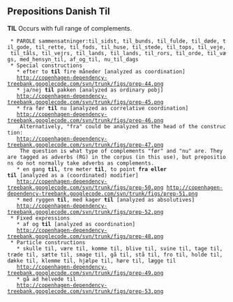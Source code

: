 ==  Prepositions Danish Til ==

'''TIL''' Occurs with full range of complements.

  * PAROLE sammensatninger:til_sidst, til_bunds, til_fulde, til_døde, til_gode, til_rette, til_fods, til_huse, til_stede, til_tops, til_veje, til_tåls, til_vejrs, til_lands, til_lands, til_rors, til_orde, til_vægs, med_hensyn_til, af_og_til, nu_til_dags
  * Special constructions
    * efter to '''til''' fire måneder [analyzed as coordination]
    http://copenhagen-dependency-treebank.googlecode.com/svn/trunk/figs/prep-44.png
    * ja/nej '''til''' pakken [analyzed as ordinary pobj]
    http://copenhagen-dependency-treebank.googlecode.com/svn/trunk/figs/prep-45.png
    * fra før '''til''' nu [analyzed as correlative coordination]
    http://copenhagen-dependency-treebank.googlecode.com/svn/trunk/figs/prep-46.png
     Alternatively, "fra" could be analyzed as the head of the construction:
    http://copenhagen-dependency-treebank.googlecode.com/svn/trunk/figs/prep-47.png
     The question is what type of complements "før" and "nu" are. They are tagged as adverbs (RG) in the corpus (in this use), but prepositions do not normally take adverbs as complements.
    * en gang '''til''', tre meter '''til''', to point '''fra eller til''' [analyzed as a (coordinated) modifier]
    http://copenhagen-dependency-treebank.googlecode.com/svn/trunk/figs/prep-50.png http://copenhagen-dependency-treebank.googlecode.com/svn/trunk/figs/prep-51.png
    * med ryggen '''til''', med kager '''til''' [analyzed as absolutives]
    http://copenhagen-dependency-treebank.googlecode.com/svn/trunk/figs/prep-52.png
  * Fixed expressions
    * af og '''til''' [analyzed as coordination]
    http://copenhagen-dependency-treebank.googlecode.com/svn/trunk/figs/prep-48.png
  * Particle constructions
    * skulle til, være til, komme til, blive til, svine til, tage til, træde til, sætte til, smage til, gå til, stå til, fro til, holde til, dække til, klemme til, hjælpe til, høre til, lægge til
    http://copenhagen-dependency-treebank.googlecode.com/svn/trunk/figs/prep-49.png
    * gå ad helvede til
    http://copenhagen-dependency-treebank.googlecode.com/svn/trunk/figs/prep-53.png
